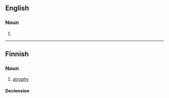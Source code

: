 ==English==

===Noun===
{{en-noun|-}}

# {{dated form of|atropine}}

{{Webster 1913}}

----

==Finnish==

===Noun===
{{fi-noun}}

# {{context|pathology|lang=fi}} [[atrophy]]

====Declension====
{{fi-decl-kulkija|atropi|a}}